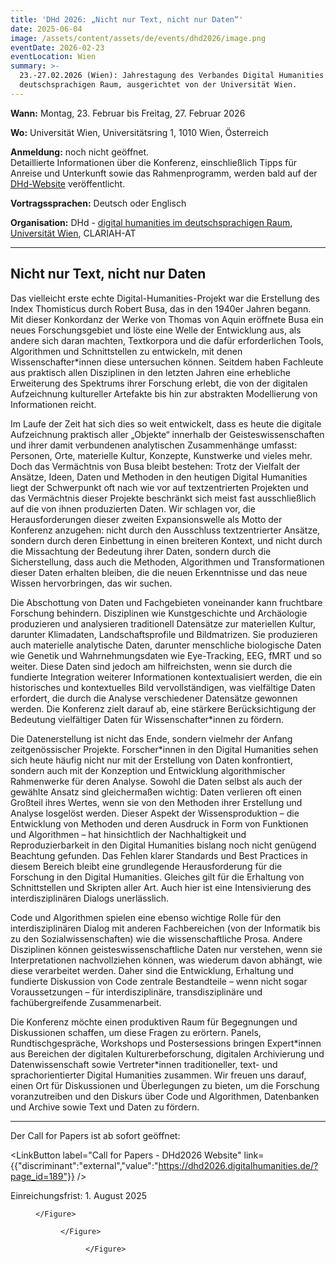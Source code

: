 ```yaml
---
title: 'DHd 2026: „Nicht nur Text, nicht nur Daten“'
date: 2025-06-04
image: /assets/content/assets/de/events/dhd2026/image.png
eventDate: 2026-02-23
eventLocation: Wien
summary: >-
  23.-27.02.2026 (Wien): Jahrestagung des Verbandes Digital Humanities im
  deutschsprachigen Raum, ausgerichtet von der Universität Wien.
---
```

**Wann:** Montag, 23. Februar bis Freitag, 27. Februar 2026

**Wo:** Universität Wien, Universitätsring 1, 1010 Wien, Österreich

**Anmeldung:** noch nicht geöffnet. \
Detaillierte Informationen über die Konferenz, einschließlich Tipps für Anreise und Unterkunft sowie das Rahmenprogramm, werden bald auf der [DHd-Website](https://dhd2026.digitalhumanities.de/) veröffentlicht.

**Vortragssprachen:** Deutsch oder Englisch

**Organisation:** DHd - [digital humanities im deutschsprachigen Raum](https://digitalhumanities.de/), [Universität Wien](/consortium/university-of-vienna/), CLARIAH-AT

---

## Nicht nur Text, nicht nur Daten

Das vielleicht erste echte Digital-Humanities-Projekt war die Erstellung des Index Thomisticus durch Robert Busa, das in den 1940er Jahren begann. Mit dieser Konkordanz der Werke von Thomas von Aquin eröffnete Busa ein neues Forschungsgebiet und löste eine Welle der Entwicklung aus, als andere sich daran machten, Textkorpora und die dafür erforderlichen Tools, Algorithmen und Schnittstellen zu entwickeln, mit denen Wissenschafter\*innen diese untersuchen können. Seitdem haben Fachleute aus praktisch allen Disziplinen in den letzten Jahren eine erhebliche Erweiterung des Spektrums ihrer Forschung erlebt, die von der digitalen Aufzeichnung kultureller Artefakte bis hin zur abstrakten Modellierung von Informationen reicht.

Im Laufe der Zeit hat sich dies so weit entwickelt, dass es heute die digitale Aufzeichnung praktisch aller „Objekte“ innerhalb der Geisteswissenschaften und ihrer damit verbundenen analytischen Zusammenhänge umfasst: Personen, Orte, materielle Kultur, Konzepte, Kunstwerke und vieles mehr. Doch das Vermächtnis von Busa bleibt bestehen: Trotz der Vielfalt der Ansätze, Ideen, Daten und Methoden in den heutigen Digital Humanities liegt der Schwerpunkt oft nach wie vor auf textzentrierten Projekten und das Vermächtnis dieser Projekte beschränkt sich meist fast ausschließlich auf die von ihnen produzierten Daten. Wir schlagen vor, die Herausforderungen dieser zweiten Expansionswelle als Motto der Konferenz anzugehen: nicht durch den Ausschluss textzentrierter Ansätze, sondern durch deren Einbettung in einen breiteren Kontext, und nicht durch die Missachtung der Bedeutung ihrer Daten, sondern durch die Sicherstellung, dass auch die Methoden, Algorithmen und Transformationen dieser Daten erhalten bleiben, die die neuen Erkenntnisse und das neue Wissen hervorbringen, das wir suchen.

Die Abschottung von Daten und Fachgebieten voneinander kann fruchtbare Forschung behindern. Disziplinen wie Kunstgeschichte und Archäologie produzieren und analysieren traditionell Datensätze zur materiellen Kultur, darunter Klimadaten, Landschaftsprofile und Bildmatrizen. Sie produzieren auch materielle analytische Daten, darunter menschliche biologische Daten wie Genetik und Wahrnehmungsdaten wie Eye-Tracking, EEG, fMRT und so weiter. Diese Daten sind jedoch am hilfreichsten, wenn sie durch die fundierte Integration weiterer Informationen kontextualisiert werden, die ein historisches und kontextuelles Bild vervollständigen, was vielfältige Daten erfordert, die durch die Analyse verschiedener Datensätze gewonnen werden. Die Konferenz zielt darauf ab, eine stärkere Berücksichtigung der Bedeutung vielfältiger Daten für Wissenschafter\*innen zu fördern.

Die Datenerstellung ist nicht das Ende, sondern vielmehr der Anfang zeitgenössischer Projekte. Forscher\*innen in den Digital Humanities sehen sich heute häufig nicht nur mit der Erstellung von Daten konfrontiert, sondern auch mit der Konzeption und Entwicklung algorithmischer Rahmenwerke für deren Analyse. Sowohl die Daten selbst als auch der gewählte Ansatz sind gleichermaßen wichtig: Daten verlieren oft einen Großteil ihres Wertes, wenn sie von den Methoden ihrer Erstellung und Analyse losgelöst werden. Dieser Aspekt der Wissensproduktion – die Entwicklung von Methoden und deren Ausdruck in Form von Funktionen und Algorithmen – hat hinsichtlich der Nachhaltigkeit und Reproduzierbarkeit in den Digital Humanities bislang noch nicht genügend Beachtung gefunden. Das Fehlen klarer Standards und Best Practices in diesem Bereich bleibt eine grundlegende Herausforderung für die Forschung in den Digital Humanities. Gleiches gilt für die Erhaltung von Schnittstellen und Skripten aller Art. Auch hier ist eine Intensivierung des interdisziplinären Dialogs unerlässlich.

Code und Algorithmen spielen eine ebenso wichtige Rolle für den interdisziplinären Dialog mit anderen Fachbereichen (von der Informatik bis zu den Sozialwissenschaften) wie die wissenschaftliche Prosa. Andere Disziplinen können geisteswissenschaftliche Daten nur verstehen, wenn sie Interpretationen nachvollziehen können, was wiederum davon abhängt, wie diese verarbeitet werden. Daher sind die Entwicklung, Erhaltung und fundierte Diskussion von Code zentrale Bestandteile – wenn nicht sogar Voraussetzungen – für interdisziplinäre, transdisziplinäre und fachübergreifende Zusammenarbeit.

Die Konferenz möchte einen produktiven Raum für Begegnungen und Diskussionen schaffen, um diese Fragen zu erörtern. Panels, Rundtischgespräche, Workshops und Postersessions bringen Expert\*innen aus Bereichen der digitalen Kulturerbeforschung, digitalen Archivierung und Datenwissenschaft sowie Vertreter\*innen traditioneller, text- und sprachorientierter Digital Humanities zusammen. Wir freuen uns darauf, einen Ort für Diskussionen und Überlegungen zu bieten, um die Forschung voranzutreiben und den Diskurs über Code und Algorithmen, Datenbanken und Archive sowie Text und Daten zu fördern.

---

Der Call for Papers ist ab sofort geöffnet:

<LinkButton label="Call for Papers - DHd2026 Website" link={{"discriminant":"external","value":"https://dhd2026.digitalhumanities.de/?page_id=189"}} />

Einreichungsfrist: 1. August 2025

<Grid layout="three-columns" alignment="stretch">
  <GridItem alignment="stretch">
    <Figure src="/assets/content/assets/de/events/dhd2026/dhd-logo.png" alt="DHd Logo - digital humanities im deutschsprachigen raum" alignment="stretch">

    </Figure>
  </GridItem>

  <GridItem alignment="stretch">
    <Figure src="/assets/content/assets/de/events/dhd2026/university-of-vienna.png" alt="Logo Universität Wien" alignment="stretch">

    </Figure>
  </GridItem>

  <GridItem alignment="stretch">
    <Figure src="/assets/content/assets/de/events/dhd2026/clariah-at-logo-transparent.png" alt="CLARIAH-AT Logo" alignment="stretch">

    </Figure>
  </GridItem>
</Grid>
